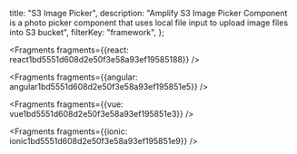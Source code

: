   title: "S3 Image Picker",
  description: "Amplify S3 Image Picker Component is a photo picker component that uses local file input to upload image files into S3 bucket",
  filterKey: "framework",
};






<Fragments fragments={{react: react1bd5551d608d2e50f3e58a93ef19585188}} />



<Fragments fragments={{angular: angular1bd5551d608d2e50f3e58a93ef195851e5}} />



<Fragments fragments={{vue: vue1bd5551d608d2e50f3e58a93ef195851e3}} />



<Fragments fragments={{ionic: ionic1bd5551d608d2e50f3e58a93ef195851e9}} />